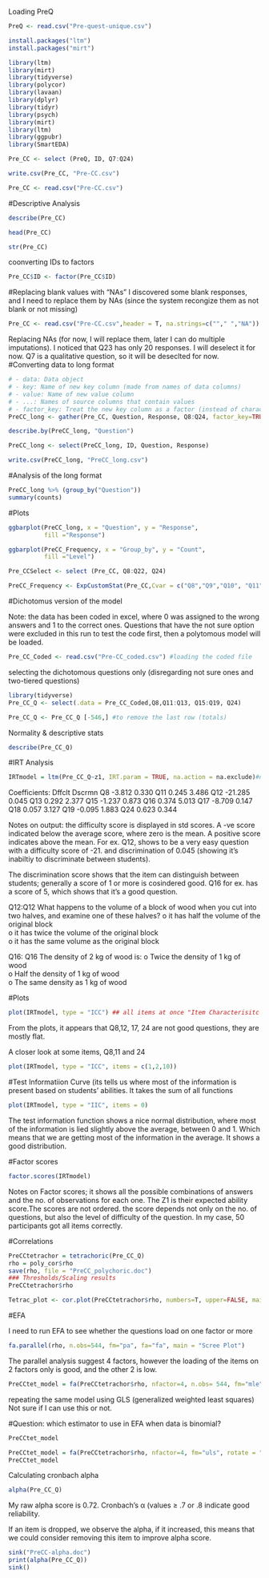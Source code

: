 Loading PreQ

```r
PreQ <- read.csv("Pre-quest-unique.csv")
```


```r
install.packages("ltm")
install.packages("mirt")
```

```r
library(ltm)
library(mirt)
library(tidyverse)
library(polycor)
library(lavaan)
library(dplyr) 
library(tidyr)
library(psych)
library(mirt)
library(ltm)
library(ggpubr)
library(SmartEDA)
```

```r
Pre_CC <- select (PreQ, ID, Q7:Q24)
```


```r
write.csv(Pre_CC, "Pre-CC.csv")
```

```r
Pre_CC <- read.csv("Pre-CC.csv")
```


#Descriptive Analysis

```r
describe(Pre_CC)
```


```r
head(Pre_CC)
```


```r
str(Pre_CC)
```


coonverting IDs to factors

```r
Pre_CC$ID <- factor(Pre_CC$ID)
```
#Replacing blank values with "NAs"
I discovered some blank responses, and I need to replace them by NAs (since the system recongize them as not blank or not missing)

```r
Pre_CC <- read.csv("Pre-CC.csv",header = T, na.strings=c(""," ","NA"))
```


Replacing NAs (for now, I will replace them, later I can do multiple imputations). I noticed that Q23 has only 20 responses. I will deselect it for now. Q7 is a qualitative question, so it will be deseclted for now. 
#Converting data to long format

```r

# - data: Data object
# - key: Name of new key column (made from names of data columns)
# - value: Name of new value column
# - ...: Names of source columns that contain values
# - factor_key: Treat the new key column as a factor (instead of character vector)
PreCC_long <- gather(Pre_CC, Question, Response, Q8:Q24, factor_key=TRUE)

```

```r
describe.by(PreCC_long, "Question")
```

```r
PreCC_long <- select(PreCC_long, ID, Question, Response)
```

```r
write.csv(PreCC_long, "PreCC_long.csv")
```


#Analysis of the long format

```r
PreCC_long %>% (group_by("Question"))
summary(counts)
```

#Plots

```r
ggbarplot(PreCC_long, x = "Question", y = "Response",
          fill ="Response")
```

```r
ggbarplot(PreCC_Frequency, x = "Group_by", y = "Count",
          fill ="Level")
```



```r
Pre_CCSelect <- select (Pre_CC, Q8:Q22, Q24)
```

```r
PreCC_Frequency <- ExpCustomStat(Pre_CC,Cvar = c("Q8","Q9","Q10", "Q11", "Q12", "Q13", "Q14", "Q15", "Q16", "Q17", "Q18", "Q19", "Q20", "Q21", "Q22", "Q24"), gpby= FALSE)
```



#Dichotomus version of the model 

Note: the data has been coded in excel, where 0 was assigned to the wrong answers and 1 to the correct ones. Questions that have the not sure option were excluded in this run to test the code first, then a polytomous model will be loaded. 

```r
Pre_CC_Coded <- read.csv("Pre-CC_coded.csv") #loading the coded file 
```

selecting the dichotomous questions only (disregarding not sure ones and two-tiered questions)

```r
library(tidyverse)
Pre_CC_Q <- select(.data = Pre_CC_Coded,Q8,Q11:Q13, Q15:Q19, Q24)

Pre_CC_Q <- Pre_CC_Q [-546,] #to remove the last row (totals)
```


Normality & descriptive stats

```r
describe(Pre_CC_Q)
```
#IRT Analysis
```r
IRTmodel = ltm(Pre_CC_Q~z1, IRT.param = TRUE, na.action = na.exclude)#na exclude command, excludes missing values
```

Coefficients:
      Dffclt  Dscrmn
Q8    -3.812   0.330
Q11    0.245   3.486
Q12  -21.285   0.045
Q13    0.292   2.377
Q15   -1.237   0.873
Q16    0.374   5.013
Q17   -8.709   0.147
Q18    0.057   3.127
Q19   -0.095   1.883
Q24    0.623   0.344

Notes on output: the difficulty score is displayed in std scores. A -ve score indicated below the average score, where zero is the mean. A positive score indicates above the mean. For ex. Q12, shows to be a very easy question with a difficulty score of -21. and discrimination of 0.045 (showing it's inabiltiy to discriminate between students). 

The discrimination score shows that the item can distinguish between students; generally a score of 1 or more is cosindered good. Q16 for ex. has a score of 5, which shows that it's a good question. 

Q12:Q12 What happens to the volume of a block of wood when you cut into two halves, and examine one of these halves?
o	it has half the volume of the original block   
o	it has twice the volume of the original block  
o	it has the same volume as the original block   

Q16:
Q16 The density of 2 kg of wood is:
o	Twice the density of 1 kg of wood  
o	Half the density of 1 kg of wood  
o	The same density as 1 kg of wood   

#Plots

```r
plot(IRTmodel, type = "ICC") ## all items at once "Item Characterisitc Curve"
```
From the plots, it appears that Q8,12, 17, 24 are not good questions, they are mostly flat. 

A closer look at some items, Q8,11 and 24

```r
plot(IRTmodel, type = "ICC", items = c(1,2,10))
```
#Test Informatiion Curve (its tells us where most of the information is present based on students' abilities. It takes the sum of all functions

```r
plot(IRTmodel, type = "IIC", items = 0)
```
The test information function shows a nice normal distribution, where most of the information is lied slightly above the average, between 0 and 1. Which means that we are getting most of the information in the average. It shows a good distribution. 

#Factor scores

```r
factor.scores(IRTmodel)
```

Notes on Factor scores;
it shows all the possible combinations of answers and the no. of observations for each one. The Z1 is their expected ability score.The scores are not ordered. the score depends not only on the no. of questions, but also the level of difficulty of the question. In my case, 50 participants got all items correctly. 


#Correlations

```r
PreCCtetrachor = tetrachoric(Pre_CC_Q)
rho = poly_cor$rho
save(rho, file = "PreCC_polychoric.doc")
### Thresholds/Scaling results
PreCCtetrachor$rho
```


```r
Tetrac_plot <- cor.plot(PreCCtetrachor$rho, numbers=T, upper=FALSE, main = "PreCC_Tetrachoric Correlation", show.legend = FALSE)
```


#EFA

I need to run EFA to see whether the questions load on one factor or more

```r
fa.parallel(rho, n.obs=544, fm="pa", fa="fa", main = "Scree Plot")
```

The parallel analysis suggest 4 factors, however the loading of the items on 2 factors only is good, and the other 2 is low. 

```r
PreCCtet_model = fa(PreCCtetrachor$rho, nfactor=4, n.obs= 544, fm="mle", rotate = "none") #I can supply the correlation matrix directly, or provide the data frame and decide which cor type to be done: 'tet' stands for tetrachoric
```
 repeating the same model using GLS (generalized weighted least squares) Not sure if I can use this or not. 
 
#Question: which estimator to use in EFA when data is binomial?
 

```r
PreCCtet_model
```

```r
PreCCtet_model = fa(PreCCtetrachor$rho, nfactor=4, fm="uls", rotate = "none") 
PreCCtet_model
```

Calculating cronbach alpha

```r
alpha(Pre_CC_Q)
```
My raw alpha score is 0.72. Cronbach’s α (values ≥ .7 or .8 indicate good reliability. 

If an item is dropped, we observe the alpha, if it increased, this means that we could consider removing this item to improve alpha score. 

```r
sink("PreCC-alpha.doc")
print(alpha(Pre_CC_Q))
sink()
```


